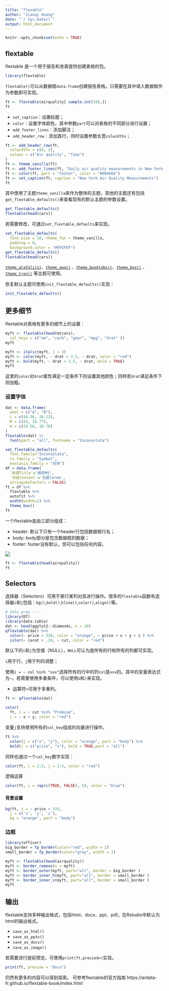 ```yaml
---
title: "flexable"
author: "Jianqi Huang"
date: "`r Sys.Date()`"
output: html_document
---
```


```r
knitr::opts_chunk$set(echo = TRUE)
```

## flextable
flextable 是一个用于报告和发表提供创建表格的包。

```r
library(flextable)
```

`flextable()`可以从数据框`data.frame`创建报告表格。只需要在其中填入数据框作为参数即可实现。


```r
ft <- flextable(airquality[ sample.int(10),])
ft
```

- `set_caption`：设置标题；
- `color`：设置字体颜色，其中参数`part`可以对表格的不同部分进行设置；
- `add_footer_lines`：添加脚注；
- `add_header_row`：添加首行，同时设置参数长宽`colwidths`；

```r
ft <- add_header_row(ft,
  colwidths = c(4, 2),
  values = c("Air quality", "Time")
)
ft <- theme_vanilla(ft)
ft <- add_footer_lines(ft, "Daily air quality measurements in New York, May to September 1973.")
ft <- color(ft, part = "footer", color = "#666666")
ft <- set_caption(ft, caption = "New York Air Quality Measurements")
ft
```


其中使用了主题`theme_vanilla`来作为整体的主题，其他的主题还有包括`get_flextable_defaults()`来查看现有的默认主题的参数设置。

```r
get_flextable_defaults()
flextable(head(cars))
```

若需要修改，可通过`set_flextable_defaults`来实现。

```r
set_flextable_defaults(
  font.size = 10, theme_fun = theme_vanilla,
  padding = 6,
  background.color = "#EFEFEF")
get_flextable_defaults()
flextable(head(cars))
```

[`theme_alafoli(x)`](https://davidgohel.github.io/flextable/reference/theme_alafoli.html)、[`theme_apa()`](https://davidgohel.github.io/flextable/reference/theme_apa.html)
、[`theme_booktabs()`](https://davidgohel.github.io/flextable/reference/theme_booktabs.html)、[`theme_box()`](https://davidgohel.github.io/flextable/reference/theme_box.html)
、[`theme_tron()`](https://davidgohel.github.io/flextable/reference/theme_tron.html)
等主题可使用。

恢复默认主题可使用`init_flextable_defaults()`实现：
```r
init_flextable_defaults()
```

## 更多细节
flextable对表格有更多的细节上的设置：

```r
myft <- flextable(head(mtcars), 
  col_keys = c("am", "carb", "gear", "mpg", "drat" ))
myft
```




```r
myft <- italic(myft, j = 3)
myft <- color(myft, ~ drat > 3.5, ~ drat, color = "red")
myft <- bold(myft, ~ drat > 3.5, ~ drat, bold = TRUE)
myft
```

这里的`color`对`drat`属性满足一定条件下则设置其他颜色；同样若`drat`满足条件下则加粗。


### 设置字体
```r
dat <- data.frame(
  wool = c("A", "B"),
  L = c(44.56, 28.22), 
  M = c(24, 28.77), 
  H = c(24.56, 18.78)
)
flextable(dat) |> 
  font(part = "all", fontname = "Inconsolata")
```


```r
set_flextable_defaults(
  font.family="Inconsolata", 
  cs.family = "Symbol", 
  eastasia.family = "仿宋")
df = data.frame(
  `标题Title`='微软MS',
  `内容Content`='无题lorem',
  stringsAsFactors = FALSE)
ft = df %>% 
  flextable %>% 
  autofit %>% 
  width(width=1) %>% 
  theme_box()
ft
```



一个flextable是由三部分组成：

- header: 默认下只有一个header行包括数据框行名；
- body: body部分是包含数据框的数据；
- footer: footer没有默认，但可以包括任何内容。


![](/Users/a182501/Rproject/my_website/static/media/flextable_layout.png)

```r
ft <- flextable(head(airquality))
ft
```
## Selectors

选择器（Selectors）可用于某行某列对其进行操作。很多的`flextable`函数有选择器`i`和`j`包括：`bg()`,`bold()`,`hline()`,`color()`,`align()`等。


```r
# data prep ----
library(DT)
library(data.table)
dat <- head(ggplot2::diamonds, n = 10)
qflextable(dat) %>% 
  color(~ price < 330, color = "orange", ~ price + x + y + z ) %>% 
  color(~ carat > .24, ~ cut, color = "red")
```
默认下的`i`和`j`为空值（NULL），`NULL`可认为是所有的行和所有的列都可实现。

`i`用于行，`j`用于列的调整；

使用`i = ~ col %in% "xxx"`选择所有的行中的列`col`是`xxx`的。其中的变量表达式为`~`。若需要使用多重条件，可以使用`&`和`|`来实现。

- 运算符`+`可用于多重列。

```r
ft <- qflextable(dat)

color(
  ft, i = ~ cut %in% "Premium", 
  j = ~ x + y, color = "red")
```


变量`j`支持使用所有的`col_key`组成的向量进行操作。



```r
ft %>% 
  color(j = c("x", "y"), color = "orange", part = "body") %>% 
  bold(j = c("price", "x"), bold = TRUE,part = "all")
```


同样也通过一个`col_key`数字实现：
```r
color(ft, i = 2:3, j = 2:5, color = "red")
```

逻辑运算
```r
color(ft, i = rep(c(TRUE, FALSE), 5), color = "blue")
```


#### 背景设置


```r
bg(ft, i = ~ price < 335, 
  j = c('x', 'y', 'z'), 
  bg = "orange", part = "body")
```




### 边框

```r
library(officer)
big_border = fp_border(color="red", width = 2)
small_border = fp_border(color="gray", width = 1)

myft <- flextable(head(airquality))
myft <- border_remove(x = myft)
myft <- border_outer(myft, part="all", border = big_border )
myft <- border_inner_h(myft, part="all", border = small_border )
myft <- border_inner_v(myft, part="all", border = small_border )
myft
```


## 输出
flextable支持多种输出格式，包括html、docx、ppt、pdf。在Rstudio中默认为html的输出格式。

- `save_as_html()`
- `save_as_pptx()`
- `save_as_docx()`
- `save_as_image()`


若需要进行提前预览，可使用`print(ft,previed=)`实现。

```r
print(ft, preview = "docx")
```

仍然有更多的内容可以得到探索。
可参考flextable的官方指南 https://ardata-fr.github.io/flextable-book/index.html


